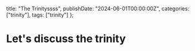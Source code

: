   title: "The Trinityssss",
  publishDate: "2024-06-01T00:00:00Z",
  categories: ["trinity"],
  tags: ["trinity"]
};

<Sidebar>

# Let's discuss the trinity

</Sidebar>

